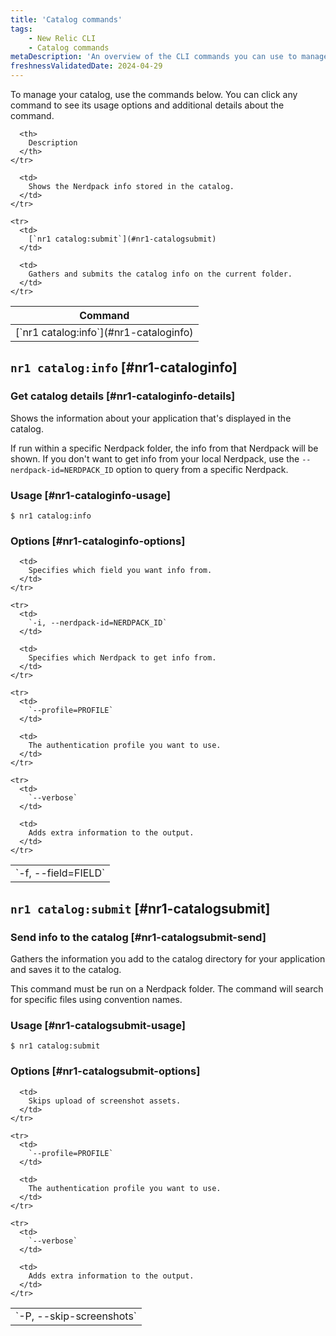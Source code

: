 ```yaml
---
title: 'Catalog commands'
tags:
    - New Relic CLI
    - Catalog commands
metaDescription: 'An overview of the CLI commands you can use to manage your New Relic app catalog information.'
freshnessValidatedDate: 2024-04-29
---
```


To manage your catalog, use the commands below. You can click any command to see its usage options and additional details about the command.

<table>
  <thead>
    <tr>
      <th>
        Command
      </th>

      <th>
        Description
      </th>
    </tr>
  </thead>

  <tbody>
    <tr>
      <td>
        [`nr1 catalog:info`](#nr1-cataloginfo)
      </td>

      <td>
        Shows the Nerdpack info stored in the catalog.
      </td>
    </tr>

    <tr>
      <td>
        [`nr1 catalog:submit`](#nr1-catalogsubmit)
      </td>

      <td>
        Gathers and submits the catalog info on the current folder.
      </td>
    </tr>
  </tbody>
</table>

## `nr1 catalog:info` [#nr1-cataloginfo]

### Get catalog details [#nr1-cataloginfo-details]

Shows the information about your application that's displayed in the catalog.

If run within a specific Nerdpack folder, the info from that Nerdpack will be shown. If you don't want to get info from your local Nerdpack, use the `--nerdpack-id=NERDPACK_ID` option to query from a specific Nerdpack.

### Usage [#nr1-cataloginfo-usage]

`$ nr1 catalog:info`

### Options [#nr1-cataloginfo-options]

<table>
  <tbody>
    <tr>
      <td>
        `-f, --field=FIELD`
      </td>

      <td>
        Specifies which field you want info from.
      </td>
    </tr>

    <tr>
      <td>
        `-i, --nerdpack-id=NERDPACK_ID`
      </td>

      <td>
        Specifies which Nerdpack to get info from.
      </td>
    </tr>

    <tr>
      <td>
        `--profile=PROFILE`
      </td>

      <td>
        The authentication profile you want to use.
      </td>
    </tr>

    <tr>
      <td>
        `--verbose`
      </td>

      <td>
        Adds extra information to the output.
      </td>
    </tr>
  </tbody>
</table>

## `nr1 catalog:submit` [#nr1-catalogsubmit]

### Send info to the catalog [#nr1-catalogsubmit-send]

Gathers the information you add to the catalog directory for your application and saves it to the catalog.

This command must be run on a Nerdpack folder. The command will search for specific files using convention names.

### Usage [#nr1-catalogsubmit-usage]

`$ nr1 catalog:submit`

### Options [#nr1-catalogsubmit-options]

<table>
  <tbody>
    <tr>
      <td>
        `-P, --skip-screenshots`
      </td>

      <td>
        Skips upload of screenshot assets.
      </td>
    </tr>

    <tr>
      <td>
        `--profile=PROFILE`
      </td>

      <td>
        The authentication profile you want to use.
      </td>
    </tr>

    <tr>
      <td>
        `--verbose`
      </td>

      <td>
        Adds extra information to the output.
      </td>
    </tr>
  </tbody>
</table>
